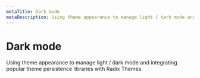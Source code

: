 ```yaml
---
metaTitle: Dark mode
metaDescription: Using theme appearance to manage light / dark mode and integrating popular theme persistence libraries with Radix Themes.
---
```


# Dark mode

<Description>
  Using theme appearance to manage light / dark mode and integrating popular
  theme persistence libraries with Radix Themes.
</Description>

